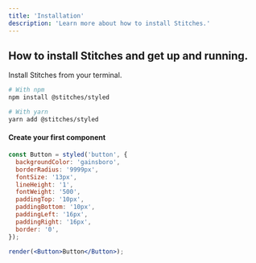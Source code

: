 ```yaml
---
title: 'Installation'
description: 'Learn more about how to install Stitches.'
---
```


## How to install Stitches and get up and running.

Install Stitches from your terminal.

```bash
# With npm
npm install @stitches/styled

# With yarn
yarn add @stitches/styled
```

#### Create your first component

```jsx live manual
const Button = styled('button', {
  backgroundColor: 'gainsboro',
  borderRadius: '9999px',
  fontSize: '13px',
  lineHeight: '1',
  fontWeight: '500',
  paddingTop: '10px',
  paddingBottom: '10px',
  paddingLeft: '16px',
  paddingRight: '16px',
  border: '0',
});

render(<Button>Button</Button>);
```